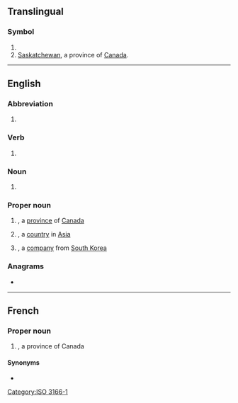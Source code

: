 {{also|sk|Sk|-sk|.sk|-isk|sk.|s.k.}}
==Translingual==

===Symbol===
{{head|mul|symbol}}

# {{n-g|The [[ISO]] 3166-1 two-letter (alpha-2) code for [[Slovakia]].}}
# [[Saskatchewan]], a province of [[Canada]].

[[Category:ISO 3166-1]]

----

==English==

===Abbreviation===
{{rfc-header|en|Abbreviation}}
{{head|en|abbreviation}}

# {{n-g|[[TDD]] lingo for "[[stop]] [[keying]]", indicating a desire to end the conversation.}}

===Verb===
{{head|en|verb}}

# {{lb|en|handbells}} {{abbreviation of|en|shake}}

===Noun===
{{en-noun}}

# {{lb|en|Canada}} {{initialism of|en|[[senior]] [[kindergarten]]}}

===Proper noun===
{{en-proper-noun}}

# {{abbreviation of|en|Saskatchewan}}, a [[province]] of [[Canada]]
#: {{synonyms|en|Sask|Sask.}}
# {{initialism of|en|South Korea}}, a [[country]] in [[Asia]]
# {{initialism of|en|Sunkyong}}, a [[company]] from [[South Korea]]

===Anagrams===
* {{anagrams|en|a=ks|K's|K/S|KS|Ks|k's|ks}}

----

==French==

===Proper noun===
{{fr-proper-noun}}

# {{abbreviation of|fr|Saskatchewan}}, a province of Canada

====Synonyms====
* {{l|fr|Sask.}}
